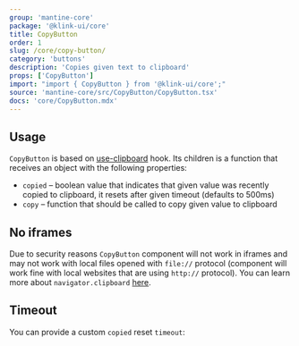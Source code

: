 ```yaml
---
group: 'mantine-core'
package: '@klink-ui/core'
title: CopyButton
order: 1
slug: /core/copy-button/
category: 'buttons'
description: 'Copies given text to clipboard'
props: ['CopyButton']
import: "import { CopyButton } from '@klink-ui/core';"
source: 'mantine-core/src/CopyButton/CopyButton.tsx'
docs: 'core/CopyButton.mdx'
---
```



## Usage

`CopyButton` is based on [use-clipboard](/hooks/use-clipboard/) hook.
Its children is a function that receives an object with the following properties:

- `copied` – boolean value that indicates that given value was recently copied to clipboard, it resets after given timeout (defaults to 500ms)
- `copy` – function that should be called to copy given value to clipboard

<Demo data={CopyButtonDemos.usage} />

## No iframes

Due to security reasons `CopyButton` component will not work in iframes and may not work with local files opened with `file://` protocol
(component will work fine with local websites that are using `http://` protocol). You can learn more about `navigator.clipboard` [here](https://web.dev/async-clipboard/).

## Timeout

You can provide a custom `copied` reset `timeout`:

<Demo data={CopyButtonDemos.tooltip} />
